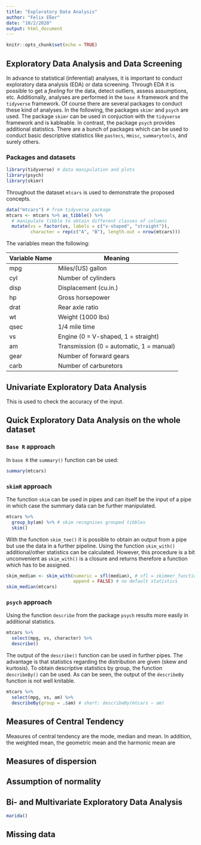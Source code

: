 ```yaml
---
title: "Exploratory Data Analysis"
author: "Felix Eßer"
date: "10/2/2020"
output: html_document
---
```


```r
knitr::opts_chunk$set(echo = TRUE)
```

## Exploratory Data Analysis and Data Screening

In advance to statistical (inferential) analyses, it is important to conduct exploratory data analysis (EDA) or data screening. Through EDA it is possible to get a *feeling* for the data, detect outliers, assess assumptions, etc. Additionally, analyses are performed in the `base R` framework and the `tidyverse` framework. Of course there are several packages to conduct these kind of analyses. In the following, the packages `skimr` and `psych` are used. The package `skimr` can be used in conjuction with the `tidyverse` framework and is kableable. In contrast, the package `psych` provides additional statistics. There are a bunch of packages which can be used to conduct basic descriptive statistics like `pastecs`, `Hmisc`, `summarytools`, and surely others. 

### Packages and datasets

```r
library(tidyverse) # data manipulation and plots
library(psych)
library(skimr)
```

Throughout the dataset `mtcars` is used to demonstrate the proposed concepts. 
```r
data("mtcars") # from tidyverse package
mtcars <- mtcars %>% as_tibble() %>% 
  # manipulate tibble to obtain different classes of columns
  mutate(vs = factor(vs, labels = c("v-shaped", "straight")),
         character = rep(c("A", "B"), length.out = nrow(mtcars)))
```

The variables mean the following:

| Variable Name | Meaning |
|---------------|---------|
| mpg	 | Miles/(US) gallon |
| cyl	 | Number of cylinders |
| disp |	Displacement (cu.in.) |
| hp	 | Gross horsepower |
| drat |	Rear axle ratio |
| wt	 | Weight (1000 lbs) |
| qsec |	1/4 mile time |
| vs   | Engine (0 = V-shaped, 1 = straight) |
| am   | Transmission (0 = automatic, 1 = manual) |
| gear |	Number of forward gears |
| carb |	Number of carburetors |

## Univariate Exploratory Data Analysis
This is used to check the accuracy of the input. 

## Quick Exploratory Data Analysis on the whole dataset

### `Base R` approach
In `base R` the `summary()` function can be used:
```r
summary(mtcars)
```

### `skimR` approach

The function `skim` can be used in pipes and can itself be the input of a pipe in which case the summary data can be further manipulated.

```r
mtcars %>% 
  group_by(am) %>% # skim recognises grouped tibbles
  skim()
```

With the function `skim_tee()` it is possible to obtain an output from a pipe but use the data in a further pipeline. 
Using the function `skim_with()` additional/other statistics can be calculated. However, this procedure is a bit unconvenient as `skim_with()` is a closure and returns therefore a function which has to be assigned.
```r
skim_median <- skim_with(numeric = sfl(median), # sfl = skimmer_function_list
                         append = FALSE) # no default statistics
skim_median(mtcars)
```

### `psych` approach

Using the function `describe` from the package `psych` results more easily in additional statistics.
```r
mtcars %>% 
  select(mpg, vs, character) %>% 
  describe() 
```

The output of the `describe()` function can be used in further pipes. The advantage is that statistics regarding the distribution are given (skew and kurtosis).
To obtain descriptive statistics by group, the function `describeBy()` can be used. As can be seen, the output of the `describeBy` function is not well knitable.
```r
mtcars %>% 
  select(mpg, vs, am) %>% 
  describeBy(group = .$am) # short: describeBy(mtcars ~ am)
```



## Measures of Central Tendency
Measures of central tendency are the mode, median and mean. In addition, the weighted mean, the geometric mean and the harmonic mean are 

## Measures of dispersion


## Assumption of normality


## Bi- and Multivariate Exploratory Data Analysis

```r
marida()
```



## Missing data

